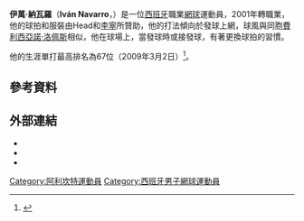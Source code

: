 {{Infobox 网球
|姓名=Iván Navarro
|照片=Ivan-navarro.png|250px|center|Iván Navarro at the 2008 US Open
|国籍={{ESP}}
|生年=1981年
|生日=10月19日
|出生地=[[西班牙|西班牙]]，[[阿利坎特|阿利坎特]]
|居住地=西班牙，[[San_Vicente_del_Raspeig|San Vicente del Raspeig]]
|身高=183
|体重=86
|持拍手=右
|反拍=單手
|转职业年=2001年
|球拍=
|球衣=
|球鞋=
|单打最高排名=67（2009年3月2日）
|双打最高排名=127（2010年6月21日）
|现单打排名=
|现双打排名=
|单打冠军头衔=0
|双打冠军头衔=0
|职业战绩=
|奖金=955,751[[美元|美元]]
|澳网最好成绩=第一輪（2009）
|法网最好成绩=第二輪（2007）
|温网最好成绩=第一輪（2004、2007）
|美网最好成绩=第二輪（2009）
|大满贯个数=
|奥运会最好成绩=
}}

'''伊萬·納瓦羅'''（'''Iván Navarro'''，{{bd|1981年|10月19日}}）是一位[[西班牙|西班牙]]職業[[網球|網球]]運動員，2001年轉職業，他的球拍和服裝由Head和[[李寧有限公司|李寧]]所贊助，他的打法傾向於發球上網，球風與同胞[[費利西亞諾·洛佩斯|費利西亞諾·洛佩斯]]相似，他在球場上，當發球時或接發球，有著更換球拍的習慣。

他的生涯單打最高排名為67位（2009年3月2日）<ref>{{Cite web
  | last = 
  | first = 
  | authorlink = 
  | language = en
  | coauthors = 
  | title = Player Statistics, Iván Navarro
  | work = 
  | publisher = ATP World Tour
  | date = 
  | url = http://www.atpworldtour.com/Tennis/Players/Na/I/Ivan-Navarro.aspx
  | format = 
  | doi = 
  | accessdate = 2010-01-16
  | archive-date = 2015-03-29
  | archive-url = https://web.archive.org/web/20150329112430/http://www.atpworldtour.com/Tennis/Players/Na/I/Ivan-Navarro.aspx
  }}</ref>。

== 參考資料 ==
{{reflist|2}}

== 外部連結 ==
* {{ATP|N309}}
* {{ITF Profile|id=10015818}}
* {{DavisCupplayerlink|10015818}}

{{西班牙人物小作品}}
{{網球運動員小作品}}

{{Authority control}}
{{DEFAULTSORT:Navarro, Iván}}
[[Category:阿利坎特運動員|Category:阿利坎特運動員]]
[[Category:西班牙男子網球運動員|Category:西班牙男子網球運動員]]